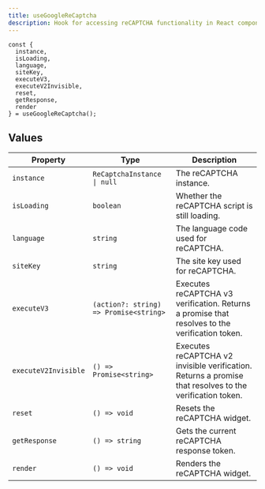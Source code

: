 ```yaml
---
title: useGoogleReCaptcha
description: Hook for accessing reCAPTCHA functionality in React components
---
```


```tsx
const {
  instance,
  isLoading,
  language,
  siteKey,
  executeV3,
  executeV2Invisible,
  reset,
  getResponse,
  render
} = useGoogleReCaptcha();
```

## Values

| Property             | Type                                   | Description                                                                                              |
| -------------------- | -------------------------------------- | -------------------------------------------------------------------------------------------------------- |
| `instance`           | `ReCaptchaInstance \| null`            | The reCAPTCHA instance.                                                                                  |
| `isLoading`          | `boolean`                              | Whether the reCAPTCHA script is still loading.                                                           |
| `language`           | `string`                               | The language code used for reCAPTCHA.                                                                    |
| `siteKey`            | `string`                               | The site key used for reCAPTCHA.                                                                         |
| `executeV3`          | `(action?: string) => Promise<string>` | Executes reCAPTCHA v3 verification. Returns a promise that resolves to the verification token.           |
| `executeV2Invisible` | `() => Promise<string>`                | Executes reCAPTCHA v2 invisible verification. Returns a promise that resolves to the verification token. |
| `reset`              | `() => void`                           | Resets the reCAPTCHA widget.                                                                             |
| `getResponse`        | `() => string`                         | Gets the current reCAPTCHA response token.                                                               |
| `render`             | `() => void`                           | Renders the reCAPTCHA widget.                                                                            |
